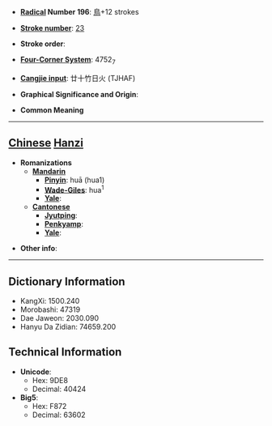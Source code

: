 * '''[[Wiktionary:Chinese radical index| Radical]] Number 196''': [[Wiktionary:Chinese radical index 鳥|鳥]]+12 strokes

* '''[[Wiktionary:Chinese total strokes index|Stroke number]]''': [[Wiktionary:Chinese total strokes index 23|23]]

* '''Stroke order''': 

* '''[[Wiktionary:Chinese four corner index|Four-Corner System]]''': 4752<sub>7</sub>

* '''[[Wiktionary:Chinese Cangjie index|Cangjie input]]''': 廿十竹日火 (TJHAF)

* '''Graphical Significance and Origin''': 

* '''Common Meaning'''

----

== [[Chinese]] [[Hanzi]] ==

* '''Romanizations'''
** '''[[Mandarin]]'''
*** '''[[Pinyin]]''': huā (hua1)
*** '''[[Wade-Giles]]''': hua<sup>1</sup>
*** '''[[Yale]]''': 
** '''[[Cantonese]]'''
*** '''[[Jyutping]]''':
*** '''[[Penkyamp]]''': 
*** '''[[Yale]]''': 

* '''Other info''': 

----

== Dictionary Information ==

* KangXi: 1500.240
* Morobashi: 47319
* Dae Jaweon: 2030.090
* Hanyu Da Zidian: 74659.200

== Technical Information ==

* '''Unicode''':
** Hex: 9DE8
** Decimal: 40424
* '''Big5''':
** Hex: F872
** Decimal: 63602